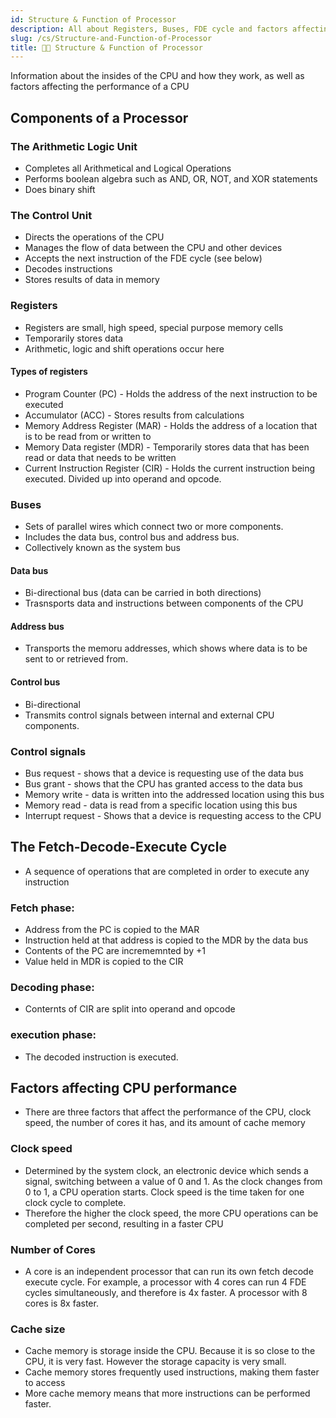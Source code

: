 ```yaml
---
id: Structure & Function of Processor
description: All about Registers, Buses, FDE cycle and factors affecting CPU performance
slug: /cs/Structure-and-Function-of-Processor
title: 👨‍💻 Structure & Function of Processor
---
```



Information about the insides of the CPU and how they work, as well as factors affecting the performance of a CPU

## Components of a Processor

### The Arithmetic Logic Unit

- Completes all Arithmetical and Logical Operations
- Performs boolean algebra such as AND, OR, NOT, and XOR statements
- Does binary shift

### The Control Unit

- Directs the operations of the CPU
- Manages the flow of data between the CPU and other devices
- Accepts the next instruction of the FDE cycle (see below)
- Decodes instructions
- Stores results of data in memory

### Registers

- Registers are small, high speed, special purpose memory cells
- Temporarily stores data
- Arithmetic, logic and shift operations occur here

#### Types of registers

- Program Counter (PC) - Holds the address of the next instruction to be executed
- Accumulator (ACC) - Stores results from calculations
- Memory Address Register (MAR) - Holds the address of a location that is to be read from or written to
- Memory Data register (MDR) - Temporarily stores data that has been read or data that needs to be written
- Current Instruction Register (CIR) - Holds the current instruction being executed. Divided up into operand and opcode.

### Buses

- Sets of parallel wires which connect two or more components.
- Includes the data bus, control bus and address bus.
- Collectively known as the system bus


#### Data bus

- Bi-directional bus (data can be carried in both directions)
- Trasnsports data and instructions between components of the CPU

#### Address bus

- Transports the memoru addresses, which shows where data is to be sent to or retrieved from.

#### Control bus

- Bi-directional
- Transmits control signals between internal and external CPU components.

### Control signals

- Bus request - shows that a device is requesting use of the data bus
- Bus grant - shows that the CPU has granted access to the data bus
- Memory write - data is written into the addressed location using this bus
- Memory read - data is read from a specific location using this bus
- Interrupt request - Shows that a device is requesting access to the CPU

## The Fetch-Decode-Execute Cycle

- A sequence of operations that are completed in order to execute any instruction

### Fetch phase:

- Address from the PC is copied to the MAR
- Instruction held at that address is copied to the MDR by the data bus
- Contents of the PC are incrememnted by +1
- Value held in MDR is copied to the CIR

### Decoding phase:

- Conternts of CIR are split into operand and opcode

### execution phase:

- The decoded instruction is executed.


## Factors affecting CPU performance

- There are three factors that affect the performance of the CPU, clock speed, the number of cores it has, and its amount of cache memory

### Clock speed

- Determined by the system clock, an electronic device which sends a signal, switching between a value of 0 and 1. As the clock changes from 0 to 1, a CPU operation starts. Clock speed is the time taken for one clock cycle to complete.
- Therefore the higher the clock speed, the more CPU operations can be completed per second, resulting in a faster CPU

### Number of Cores

- A core is an independent processor that can run its own fetch decode execute cycle. For example, a processor with 4 cores can run 4 FDE cycles simultaneously, and therefore is 4x faster. A processor with 8 cores is 8x faster.

### Cache size

- Cache memory is storage inside the CPU. Because it is so close to the CPU, it is very fast. However the storage capacity is very small.
- Cache memory stores frequently used instructions, making them faster to access
- More cache memory means that more instructions can be performed faster.

